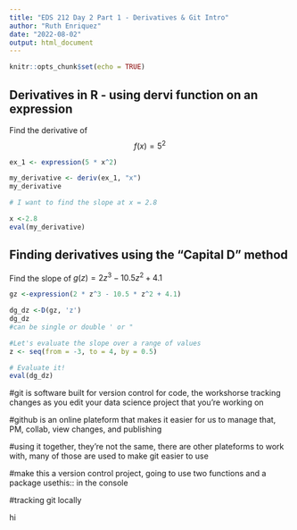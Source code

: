 ```yaml
---
title: "EDS 212 Day 2 Part 1 - Derivatives & Git Intro"
author: "Ruth Enriquez"
date: "2022-08-02"
output: html_document
---
```


```r
knitr::opts_chunk$set(echo = TRUE)
```

## Derivatives in R - using dervi function on an expression

Find the derivative of $$f(x) = 5^2$$

```r
ex_1 <- expression(5 * x^2)

my_derivative <- deriv(ex_1, "x")
my_derivative

# I want to find the slope at x = 2.8

x <-2.8
eval(my_derivative)
```

## Finding derivatives using the "Capital D" method 
Find the slope of $g(z) = 2z^3-10.5z^2+4.1$

```r
gz <-expression(2 * z^3 - 10.5 * z^2 + 4.1)

dg_dz <-D(gz, 'z')
dg_dz
#can be single or double ' or "

#Let's evaluate the slope over a range of values
z <- seq(from = -3, to = 4, by = 0.5)

# Evaluate it!
eval(dg_dz)
```

#git is software built for version control for code, the workshorse tracking changes as you edit your data science project that you're working on

#github is an online plateform that makes it easier for us to manage that, PM, collab, view changes, and publishing

#using it together, they're not the same, there are other plateforms to work with, many of those are used to make git easier to use

#make this a version control project, going to use two functions and a package usethis:: in the console

#tracking git locally

hi